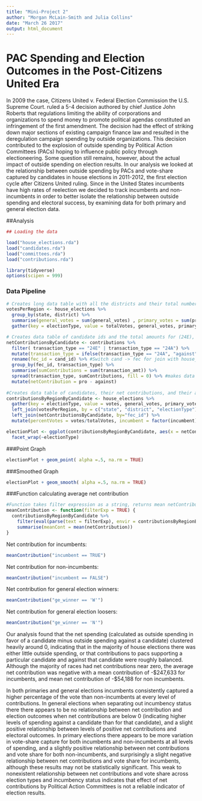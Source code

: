 ```yaml
---
title: "Mini-Project 2"
author: "Morgan McLain-Smith and Julia Collins"
date: "March 26 2017"
output: html_document
---
```



# PAC Spending and Election Outcomes in the Post-Citizens United Era


In 2009 the case, Citizens United v. Federal Election Commission the U.S. Supreme Court.  ruled a 5-4 decision authored by chief Justice John Roberts that regulations limiting the ability of corporations and organizations to spend money to promote political agendas constituted an infringement of the first amendment. The decision had the effect of striking down major sections of existing campaign finance law and resulted in the deregulation campaign spending by outside organizations. This decision contributed to the explosion of outside spending by Political Action Committees (PACs) hoping to influence public policy through electioneering.  Some question still remains, however, about the actual impact of outside spending on election results. In our analysis we looked at the relationship between outside spending by PACs and vote-share captured by candidates in house elections in 2011-2012, the first election cycle after Citizens United ruling. Since in the United States incumbents have high rates of reelection we decided to track incumbents and non-incumbents in order to better isolate the relationship between outside spending and electoral success, by examining data for both primary and general election data. 


##Analysis

```r
## Loading the data

load("house_elections.rda")
load("candidates.rda")
load("committees.rda")
load("contributions.rda")

library(tidyverse)
options(scipen = 999)
```

### Data Pipeline
```r

# Creates long data table with all the districts and their total number of general and primary votes.
votesPerRegion <- house_elections %>%
  group_by(state, district) %>%
  summarise(general_votes = sum(general_votes) , primary_votes = sum(primary_votes) ) %>%
  gather(key = electionType, value = totalVotes, general_votes, primary_votes)

# Creates data table of candidate ids and the total amounts for (24E), against (24A), and net (24E-24A)
netContributionsByCandidate <- contributions %>%
  filter( transaction_type == "24E" | transaction_type == "24A") %>%
  mutate(transaction_type = ifelse(transaction_type == "24A", "against", "pro"))%>% #24_ not valid col name
  rename(fec_id = cand_id) %>% #Switch cand -> fec for join with house_elections
  group_by(fec_id, transaction_type) %>% 
  summarise(sumContributions = sum(transaction_amt)) %>% 
  spread(transaction_type, sumContributions, fill = 0) %>% #makes data wide so we can calculate net, 1 row per candidate. 
  mutate(netContribution = pro - against)
  
#Creates data table of candidates, their net contributions, and their amount of votes.
contributionsByRegionByCandidate <- house_elections %>%
  gather(key = electionType, value = votes, general_votes, primary_votes)%>%  #Make long for join with votesPerRegion
  left_join(votesPerRegion, by = c("state", "district", "electionType"))%>%
  left_join(netContributionsByCandidate, by="fec_id") %>%
  mutate(percentVotes = votes/totalVotes, incumbent = factor(incumbent), ge_winner = factor(ge_winner), netContribution = ifelse(!is.na(netContribution), netContribution, 0))

electionPlot <- ggplot(contributionsByRegionByCandidate, aes(x = netContribution, y = percentVotes, col=incumbent, fill = incumbent)) + 
  facet_wrap(~electionType)  
```

###Point Graph
```r
electionPlot + geom_point( alpha =.5, na.rm = TRUE) 

```

###Smoothed Graph
```r
electionPlot + geom_smooth( alpha =.5, na.rm = TRUE) 
```

###Function calculating average net contribution
```r

#Function takes filter expression as a string, returns mean netContribution for all candidates who fit that filter.
meanContribution <- function(filterExp = TRUE) {
  contributionsByRegionByCandidate %>%
    filter(eval(parse(text = filterExp), envir = contributionsByRegionByCandidate)) %>% #turns string into expression
    summarise(meanCont = mean(netContribution))
}


```

Net contribution for incumbents:
```r
meanContribution("incumbent == TRUE")

```

Net contribution for non-incumbents:
```r
meanContribution("incumbent == FALSE")

```

Net contribution for general election winners:
```r
meanContribution("ge_winner == 'W'")
```

Net contribution for general election loosers:
```r
meanContribution("ge_winner == 'N'")
```

Our analysis found that the net spending (calculated as outside spending in favor of a candidate minus outside spending against a candidate) clustered heavily around 0, indicating that in the majority of house elections there was either little outside spending, or that contributions to pacs supporting a particular candidate and against that candidate were roughly balanced. Although the majority of races had net contributions near zero, the average net contribution was negative with a mean contribution of  -$247,633 for incumbents, and mean net contribution of -$54,188 for non incumbents. 

In both primaries and general elections incumbents consistently captured a higher percentage of the vote than non-incumbents at every level of contributions. In general elections when separating out incumbency status there there appears to be no relationship between net contribution and election outcomes when net contributions are below 0 (indicating higher levels of spending against a candidate than for that candidate), and a slight positive relationship between levels of positive net contributions and electoral outcomes. In primary elections there appears to be more variation in vote-share capture for both incumbents and non-incumbents at all levels of spending, and a slightly positive relationship between net contributions and vote share for both non-incumbents, and surprisingly a slight negative relationship between net contributions and vote share for incumbents, although these results may not be statistically significant. This weak to nonexistent relationship between net contributions and vote share across election types and incumbency status indicates that effect of net contributions by Political Action Committees is not a reliable indicator of election results. 
 



